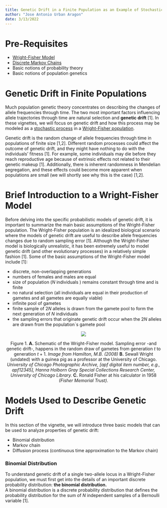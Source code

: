 ```yaml
---
title: Genetic Drift in a Finite Population as an Example of Stochastic Modeling
author: "Jose Antonio Urban Aragon"
date: 3/13/2022
---
```



# Pre-Requisites
  * [Wright-Fisher Model](https://stephens999.github.io/fiveMinuteStats/wright_fisher_model.html)
  * [Discrete Markov Chains](http://stephens999.github.io/fiveMinuteStats/markov_chains_discrete_intro.html)
  * Basic notions of probability theory
  * Basic notions of population genetics
  

# Genetic Drift in Finite Populations

Much population genetic theory concentrates on describing the changes of allele frequencies through time. The two most important factors influencing allele trajectories through time are natural selection and **genetic drift** [1]. In these vignettes, we will focus on genetic drift and how this process may be modeled as a [stochastic process](https://en.wikipedia.org/wiki/Stochastic_process) in a [Wright-Fisher population](https://stephens999.github.io/fiveMinuteStats/wright_fisher_model.html).
  
Genetic drift is the random change of allele frequencies through time in populations of finite size [1,2]. Different random processes could affect the outcome of genetic drift, and they might have nothing to do with the individuals' fitness [1]. For example, some individuals may die before they reach reproductive age because of extrinsic effects not related to their genetic makeup [1]. Additionally, there is inherent randomness in Mendelian segregation, and these effects could become more apparent when populations are small (we will shortly see why this is the case) [1,2].  


# Brief Introduction to a Wright-Fisher Model 

Before delving into the specific probabilistic models of genetic drift, it is important to summarize the main basic assumptions of the Wright-Fisher population. The Wright-Fisher population is an idealized biological scenario where the models of genetic drift are useful to describe allele frequencies changes due to random sampling error [1]. Although the Wright-Fisher model is biologically unrealistic, it has been extremely useful to model genetic drift (and other evolutionary processes) in a relatively simple fashion [1]. Some of the basic assumptions of the Wright-Fisher model include [1]:

  * discrete, non-overlapping generations
  * numbers of females and males are equal
  * size of population ($N$ individuals ) remains constant through time and is finite
  * no natural selection (all individuals are equal in their production of gametes and all gametes are equally viable)
  * infinite pool of gametes
  * finite sample of $2N$ alleles is drawn from the gamete pool to form the next generation of $N$ individuals 
  * the sampling errors that originate genetic drift occur when the $2N$ alleles are drawn from the population´s gamete pool
  
<center>
![](Figure_1.png)

\begingroup
\fontfamily{ppl}\fontsize{12}{16}\selectfont
Figure 1. **A.** Schematic of the Wright-Fisher model. Sampling error -and genetic drift-, happens in the random draw of gametes from  generation $t$ to generation $t+1$. _Image from Hamilton, M.B. (2008)_ **B.** Sewall Wright (undated) with a guinea pig as a professor at the University of Chicago. _University of Chicago Photographic Archive, [apf digital item number, e.g., apf12345], Hanna Holborn Gray Special Collections Research Center, University of Chicago Library._ **C.** Ronald Fisher at his calculator in 1958 _(Fisher Memorial Trust)_.
\endgroup
</center>
  


# Models Used to Describe Genetic Drift

In this section of the vignette, we will introduce three basic models that can be used to analyze properties of genetic drift:
  
  * Binomial distribution  
  * Markov chain
  * Diffusion process (continuous time approximation to the Markov chain)  

### Binomial Distribution  

To understand genetic drift of a single two-allele locus in a Wright-Fisher population, we must first get into the details of an important discrete probability distribution: **the binomial distribution.**  
A binomial distribution is a discrete probability distribution that defines the probability distribution for the sum of $N$ independent samples of a Bernoulli variable [1].





